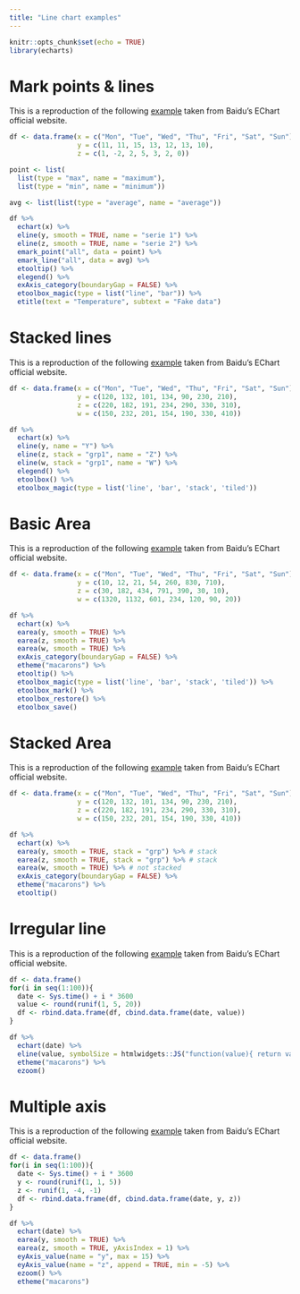 ```yaml
---
title: "Line chart examples"
---
```


```r
knitr::opts_chunk$set(echo = TRUE)
library(echarts)
```

# Mark points & lines

This is a reproduction of the following [example](http://echarts.baidu.com/echarts2/doc/example/line2.html#-en) taken from Baidu's EChart official website.

```r
df <- data.frame(x = c("Mon", "Tue", "Wed", "Thu", "Fri", "Sat", "Sun"),
                 y = c(11, 11, 15, 13, 12, 13, 10),
                 z = c(1, -2, 2, 5, 3, 2, 0))

point <- list(
  list(type = "max", name = "maximum"), 
  list(type = "min", name = "minimum"))

avg <- list(list(type = "average", name = "average"))

df %>% 
  echart(x) %>% 
  eline(y, smooth = TRUE, name = "serie 1") %>% 
  eline(z, smooth = TRUE, name = "serie 2") %>% 
  emark_point("all", data = point) %>% 
  emark_line("all", data = avg) %>% 
  etooltip() %>% 
  elegend() %>% 
  exAxis_category(boundaryGap = FALSE) %>% 
  etoolbox_magic(type = list("line", "bar")) %>% 
  etitle(text = "Temperature", subtext = "Fake data")
```

# Stacked lines

This is a reproduction of the following [example](http://echarts.baidu.com/echarts2/doc/example/line2.html#-en) taken from Baidu's EChart official website.

```r
df <- data.frame(x = c("Mon", "Tue", "Wed", "Thu", "Fri", "Sat", "Sun"),
                 y = c(120, 132, 101, 134, 90, 230, 210),
                 z = c(220, 182, 191, 234, 290, 330, 310),
                 w = c(150, 232, 201, 154, 190, 330, 410)) 

df %>% 
  echart(x) %>% 
  eline(y, name = "Y") %>% 
  eline(z, stack = "grp1", name = "Z") %>% 
  eline(w, stack = "grp1", name = "W") %>% 
  elegend() %>% 
  etoolbox() %>% 
  etoolbox_magic(type = list('line', 'bar', 'stack', 'tiled'))
```

# Basic Area

This is a reproduction of the following [example](http://echarts.baidu.com/echarts2/doc/example/line3.html#-en) taken from Baidu's EChart official website.

```r
df <- data.frame(x = c("Mon", "Tue", "Wed", "Thu", "Fri", "Sat", "Sun"),
                 y = c(10, 12, 21, 54, 260, 830, 710),
                 z = c(30, 182, 434, 791, 390, 30, 10),
                 w = c(1320, 1132, 601, 234, 120, 90, 20))

df %>% 
  echart(x) %>% 
  earea(y, smooth = TRUE) %>% 
  earea(z, smooth = TRUE) %>% 
  earea(w, smooth = TRUE) %>% 
  exAxis_category(boundaryGap = FALSE) %>% 
  etheme("macarons") %>% 
  etooltip() %>% 
  etoolbox_magic(type = list('line', 'bar', 'stack', 'tiled')) %>% 
  etoolbox_mark() %>% 
  etoolbox_restore() %>% 
  etoolbox_save()
```

# Stacked Area

This is a reproduction of the following [example](http://echarts.baidu.com/echarts2/doc/example/line4.html#-en) taken from Baidu's EChart official website.

```r
df <- data.frame(x = c("Mon", "Tue", "Wed", "Thu", "Fri", "Sat", "Sun"),
                 y = c(120, 132, 101, 134, 90, 230, 210),
                 z = c(220, 182, 191, 234, 290, 330, 310),
                 w = c(150, 232, 201, 154, 190, 330, 410))

df %>% 
  echart(x) %>% 
  earea(y, smooth = TRUE, stack = "grp") %>% # stack
  earea(z, smooth = TRUE, stack = "grp") %>% # stack
  earea(w, smooth = TRUE) %>% # not stacked
  exAxis_category(boundaryGap = FALSE) %>% 
  etheme("macarons") %>% 
  etooltip()
```

# Irregular line

This is a reproduction of the following [example](http://echarts.baidu.com/echarts2/doc/example/line8.html#-en) taken from Baidu's EChart official website.

```r
df <- data.frame()
for(i in seq(1:100)){
  date <- Sys.time() + i * 3600
  value <- round(runif(1, 5, 20))
  df <- rbind.data.frame(df, cbind.data.frame(date, value))
}

df %>% 
  echart(date) %>% 
  eline(value, symbolSize = htmlwidgets::JS("function(value){ return value/2}"), showAllSymbol = TRUE) %>% 
  etheme("macarons") %>% 
  ezoom()
```

# Multiple axis

This is a reproduction of the following [example](http://echarts.baidu.com/echarts2/doc/example/line6.html#-en) taken from Baidu's EChart official website.

```r
df <- data.frame()
for(i in seq(1:100)){
  date <- Sys.time() + i * 3600
  y <- round(runif(1, 1, 5))
  z <- runif(1, -4, -1)
  df <- rbind.data.frame(df, cbind.data.frame(date, y, z))
}

df %>% 
  echart(date) %>% 
  earea(y, smooth = TRUE) %>% 
  earea(z, smooth = TRUE, yAxisIndex = 1) %>% 
  eyAxis_value(name = "y", max = 15) %>% 
  eyAxis_value(name = "z", append = TRUE, min = -5) %>% 
  ezoom() %>% 
  etheme("macarons")
```